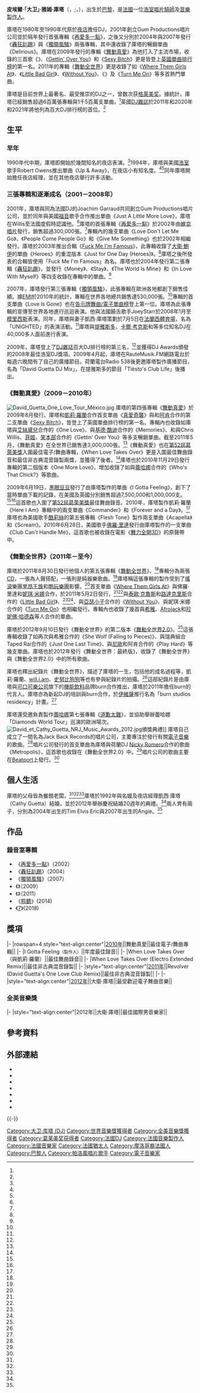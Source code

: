 {{update|time=2017-02-01T12:21:03+00:00}}
{{noteTA
|G1=Music
|G2=Show
|1=zh-cn:舞出我人生3; zh-tw:舞力全開3D; zh-hk:舞出真我3D;
}}
{{Infobox musical artist
| Name= 大衛·庫塔
| Img= David_Guetta_2012.jpg
| Img_capt= 大衛·庫塔於2011年於MuchMusic音樂錄影帶獎頒獎典禮
| Img_size= 
| Landscape= 
| Background= non_vocal_instrumentalist
| Birth_name= 皮埃爾·雅姆·庫塔<br>（Pierre James Guetta）
| Alias= Jack Back<ref>{{Cite web |url=https://dancingastronaut.com/2018/09/david-guetta-confirms-new-alias-jack-back-releases-extensive-tech-house-mixtape/ |title=David Guetta confirms new alias Jack Back, releases extensive tech house mixtape |last=Evans |first=Steph |date=2018-09-07 |website=[[Dancing_Astronaut|Dancing Astronaut]] |archive-url=https://web.archive.org/web/20180908044904/https://dancingastronaut.com/2018/09/david-guetta-confirms-new-alias-jack-back-releases-extensive-tech-house-mixtape/ |archive-date=2018-09-08 |accessdate=2018-09-08 |dead-url=no }}</ref>
| birth_date= {{birth date and age|1967|11|7}}
| birth_place= {{FRA}}[[巴黎|巴黎]]
| Died= 
| Origin= {{FRA}}[[巴黎|巴黎]]
| genre        = {{hlist|[[电子舞曲|电子舞曲]]|[[浩室|浩室]]|[[渐进浩室|渐进浩室]]|[[电子浩室|电子浩室]]|[[流行舞曲|流行舞曲]]|[[大空间浩室|大空间浩室]]|[[未来浩室|未来浩室]]}}
| Occupation= {{hlist|DJ|音樂製作人|作曲家}}
| 配偶= {{marriage|[[Cathy_Guetta|Cathy Guetta]]|1992|2014|reason=divorced}}
| 兒女= 2
| Years_active= 1984年－至今
| Label= {{hlist|What A Music|{{link-en|Big Beat|Big Beat Records (American record label)}}|[[大西洋唱片|大西洋]]|[[帕洛风唱片公司|帕洛风]]|[[維京唱片|維京]][[EMI|EMI]]|[[Capitol唱片|Capitol]]|Astralwerks|{{link-en|Ultra|Ultra Music}}|Gum|Fuck Me I'm Famous|Jack Back Records|GUT}}
| associated_acts = {{hlist|[[阿肯|阿肯]]|[[艾佛杰克|艾佛杰克]]|[[艾利索|艾利索]]|[[安妮-玛丽_(歌手)|安妮-玛丽]]|[[Avicii|Avicii]]|[[Black_Coffee_(DJ)|Black Coffee]]|[[碧碧·雷克萨|碧碧·雷克萨]]|[[Brooks|Brooks]]|{{link-en|Chris Willis|Chris Willis}}|[[Flo_Rida|Flo Rida]]|[[Glowinthedark|Glowinthedark]]|[[Justin_Bieber|Justin Bieber]]|[[凱莉·羅蘭|凱莉·羅蘭]]|[[Martin_Garrix|Martin Garrix]]|[[Tara_McDonald|Tara McDonald]]|[[Nicki_Minaj|Nicki Minaj]]|[[Nicky_Romero|Nicky Romero]]|[[蕾哈娜|蕾哈娜]]|[[Showtek|Showtek]]|[[希雅|希雅]]|[[Skylar_Grey|Skylar Grey]]|[[史努比狗狗|史努比狗狗]]|[[will.i.am|will.i.am]]|[[Zara_Larsson|Zara Larsson]]}}
| URL= [http://www.davidguetta.com www.davidguetta.com]
}}

'''皮埃爾·「大卫」·雅姆·庫塔'''（{{lang-fr|'''Pierre "David" James Guetta'''}}，{{IPA-fr|pjɛʁ david ɡɛta}};{{IPAc-en|ˈ|ɡ|ɛ|t|ə}}，{{bd|1967年|11月7日|catIdx=Guetta}}），出生於[[巴黎|巴黎]]，是[[法國|法國]]一位[[浩室|浩室]][[唱片騎師|唱片騎師]]及[[音樂製作人|音樂製作人]]。

庫塔在1980年至1990年代原於[[夜總會|夜店]]擔任DJ，2001年創立Gum Productions唱片公司並於隔年發行首張專輯《[[再愛多一點|再愛多一點]]》，之後又分別於2004年與2007年發行《[[轟狂趴踢|轟狂趴踢]]》與《[[獨領風騷_(專輯)|獨領風騷]]》兩張專輯，其中還收錄了庫塔的暢銷單曲《Delirious》。庫塔在2009年發行的專輯《[[舞動真愛|舞動真愛]]》為他打入了主流市場，收錄的三首歌《{{le|真愛奇襲|When Love Takes Over}}》、《[[Gettin'_Over_You|Gettin' Over You]]》和《[[Sexy_Bitch|Sexy Bitch]]》更是皆登上[[英國單曲排行榜|英國單曲排行榜]]的第一名。2011年的專輯《[[舞動全世界|舞動全世界]]》更是收錄了如《[[Where_Them_Girls_At|Where Them Girls At]]》、《[[Little_Bad_Girl|Little Bad Girl]]》、《[[Without_You|Without You]]》、《{{le|金剛不壞(歌曲)|Titanium (song)|金剛不壞}}》及《[[Turn_Me_On_(大衛·庫塔歌曲)|Turn Me On]]》等多首熱門單曲。

庫塔是目前世界上最著名、最受推崇的DJ之一，曾数次获[[格莱美奖|格莱美奖]]。據統計，庫塔已經銷售超過6百萬張專輯與1千5百萬支單曲。<ref name="has sold" />英國[[DJ雜誌|DJ雜誌]]於2011年和2020年和2021年將他列為百大DJ排行榜的首位。<ref name="djmag 2011" />

==生平==
===早年===
1990年代中期，庫塔即開始於幾間知名的夜店表演。<ref name="ultramusic" />1994年，庫塔與美國[[浩室|浩室]]歌手Robert Owens推出單曲《Up & Away》，在夜店小有知名度。<ref name="discogs" /><ref name="allmusic" />同年庫塔開始擔任夜店經理，並在其他夜店舉行許多活動。

===三張專輯和逐漸成名（2001－2008年）===
2001年，庫塔與同為法國DJ的Joachim Garraud共同創立Gum Productions唱片公司，並於同年與美國[[福音音樂|福音]]歌手{{link-en|Chris Willis|Chris Willis}}合作推出單曲《Just A Little More Love》，庫塔在Willis至法國度假時認識他。<ref name="allmusic" />庫塔的首張專輯《[[再愛多一點|再愛多一點]]》於2002年由[[維京唱片|維京唱片]]發行，銷售超過300,000張。<ref name="billboard" />專輯內的幾支單曲《Love Don't Let Me Go》、《People Come People Go》和《Give Me Something》也於2002年相繼發行。庫塔於2003年推出合輯《[[Fuck_Me_I'm_Famous|Fuck Me I'm Famous]]》，此專輯收錄了[[大衛·鮑伊|大衛·鮑伊]]的單曲《Heroes》的重混版本《Just for One Day (Heroes)》。<ref name="allmusic" />庫塔之後所發表的合輯皆使用「Fuck Me I'm Famous」為名。庫塔也於2004年發行第二張專輯《[[轟狂趴踢|轟狂趴踢]]》，並發行《Money》、《Stay》、《The World Is Mine》和《In Love With Myself》等四支收錄在專輯中的單曲。<ref name="blaster" />

2007年，庫塔發行第三張專輯《[[獨領風騷_(專輯)|獨領風騷]]》，此張專輯在歐洲各地都創下銷售佳績。據[[EMI|EMI]]於2010年的統計，專輯在世界各地總共銷售達530,000張。<ref name="billboard" />專輯的首支單曲《Love Is Gone》也在[[告示牌舞曲/電子單曲榜|告示牌舞曲/電子單曲榜]]登上第一位。庫塔為此張專輯的宣傳至世界各地進行巡迴表演。他與法國饒舌歌手JoeyStarr於2008年1月至[[模里西斯|模里西斯]]表演。同年，庫塔與妻子凱西·庫塔策劃於7月5日在[[法蘭西體育場|法蘭西體育場]]，名為「UNIGHTED」的表演活動。<ref name="unighted" />庫塔與[[提雅斯多|提雅斯多]]、[[卡爾·考克斯|卡爾·考克斯]]和{{link-en|Martin Solveig|Martin Solveig}}等多位知名DJ在40,000多人面前進行表演。

2009年，庫塔登上了[[DJ雜誌|DJ雜誌]]百大DJ排行榜的第三名，<ref name="djmag 2009" />並獲得DJ Awards頒發的2008年最佳浩室DJ獎項。2009年4月起，庫塔在RauteMusik.FM網路電台於每週六晚間有了自己的廣播節目。荷蘭電台Radio 538後更邀庫塔製作廣播節目，名為「David Guetta DJ Mix」，在提雅斯多的節目「Tiësto's Club Life」後播出。

===《舞動真愛》（2009－2010年）===
[[File:David_Guetta_One_Love_Tour_México.jpg|thumb]]
庫塔的第四張專輯《[[舞動真愛|舞動真愛]]》於2009年8月發行。庫塔和[[凱莉·羅蘭|凱莉·羅蘭]]合作首支單曲《[[真愛奇襲|真愛奇襲]]》與和[[阿肯|阿肯]]合作的第二支單曲《[[Sexy_Bitch|Sexy Bitch]]》，皆登上了英國單曲排行榜的第一名。專輯內也收錄如庫塔與[[艾絲黛兒|艾絲黛兒]]合作的《One Love》、與[[基德·酷迪|基德·酷迪]]合作的《Memories》、和與Chris Willis、[[菲姬|菲姬]]、[[笑本部|笑本部]]合作的《Gettin' Over You》等多支暢銷單曲。截至2011年5月，《舞動真愛》在全世界已銷售達3,000,000張。<ref name="one love 3m" />《舞動真愛》也在[[第52屆葛萊美獎|第52屆葛萊美獎]]入圍最佳電子/舞曲專輯，《When Love Takes Over》更是入圍最佳舞曲錄音和最佳非古典混音錄製兩獎，並獲得了後者。<ref name="52nd grammy" />庫塔也於2010年11月29日發行專輯的第二個版本《One More Love》，增加收錄了如與[[蕾哈娜|蕾哈娜]]合作的《Who's That Chick?》等歌曲。

2009年6月19日，[[黑眼豆豆|黑眼豆豆]]發行了由庫塔製作的單曲《I Gotta Feeling》，創下了當時單曲下載的記錄，在美國及英國分別銷售超過7,500,000和1,000,000支。<ref name="igf bbc" /><ref name="nbb bb"/>這首歌也入圍了[[第52屆葛萊美獎|第52屆葛萊美獎]]最佳舞曲錄音。2010年，庫塔製作凱莉·羅蘭《Here I Am》專輯中的兩支單曲《Commander》和《Forever and a Day》。<ref name="hIm" />庫塔也為美國歌手[[酷莉絲|酷莉絲]]的第五張專輯《Flesh Tone》製作兩支單曲《Acapella》和《Scream》。2010年6月28日，美國歌手[[佛羅·里達|佛羅·里達]]發行由庫塔製作的一支單曲《Club Can't Handle Me》，這首歌也被收錄在電影《[[舞力全開3D|舞力全開3D]]》的原聲帶中。

===《舞動全世界》（2011年－至今）===
庫塔於2011年8月30日發行他個人的第五張專輯《[[舞動全世界|舞動全世界]]》，<ref name="djz" />專輯分為兩張[[CD|CD]]，一張為人聲搭配，一張則是純器樂歌曲。<ref name="nbb astralwerks" />庫塔稱這張專輯的製作受到了[[搖滾|搖滾]]樂團[[里昂王族|里昂王族]]和[[酷玩樂團|酷玩樂團]]影響。<ref name="nbb ds" />首支單曲《[[Where_Them_Girls_At|Where Them Girls At]]》與佛羅·里達和[[妮琪·米娜|妮琪·米娜]]合作，於2011年5月2日發行，<ref name="wtga" /><ref name="wtga bbc" />與[[泰歐·克魯斯|泰歐·克魯斯]]和[[路達克里斯|路達克里斯]]合作的《[[Little_Bad_Girl|Little Bad Girl]]》、<ref name="nbb astralwerks" /><ref name="lbg" />、與[[亞瑟小子|亞瑟小子]]合作的《[[Without_You|Without You]]》、與妮琪·米娜合作的《[[Turn_Me_On_(大衛·庫塔歌曲)|Turn Me On]]》也相繼發行。專輯內也收錄了幾首與[[希雅|希雅]]、[[Afrojack|Afrojack]]和[[珍妮佛·哈德森|珍妮佛·哈德森]]等人合作的單曲。

庫塔於2012年9月10日發行《舞動全世界》的第二版本《[[舞動全世界2.0|舞動全世界2.0]]》。<ref name="nbb2" />這張專輯收錄了如再次與希雅合作的《She Wolf (Falling to Pieces)》、與瑞典組合Taped Rai合作的《Just One Last Time》、與[[尼歐_(歌手)|尼歐]]和阿肯合作的《Play Hard》等幾支單曲。庫塔也於2012年發行《舞動全世界：最終版》，收錄了《舞動全世界》與《舞動全世界2.0》中的所有歌曲。

庫塔也釋出紀錄片《舞動全世界》，描述了庫塔的一生，包括他的成名過程等，凱莉·羅蘭、[[will.i.am|will.i.am]]、[[史努比狗狗|史努比狗狗]]等也有參與紀錄片的拍攝。<ref name="nbb doc" />這部紀錄片是由庫塔與[[可口可樂公司|可口可樂公司]]旗下的[[機能飲料|機能飲料]]品牌burn合作推出，庫塔於2011年擔任burn的代言人。庫塔亦為新起DJ的培訓與burn合作，於[[伊維薩|伊維薩]]推行名為「burn studios residency」計畫。<ref name="burn sr" />

庫塔還受邀負責製作[[蕾哈娜|蕾哈娜]]第七張專輯《[[道歉太難|道歉太難]]》，並協助舉辦蕾哈娜「Diamonds World Tour」巡演的歐洲場次。
[[File:David_et_Cathy_Guetta_NRJ_Music_Awards_2012.jpg|thumb]]頒獎典禮]]
庫塔自己成立了一間名為Jack Back Records的唱片公司，主要專注於發行有關[[電子音樂|電子音樂]]的歌曲。<ref name="jbrec" />唱片公司發行的首支單曲為庫塔與荷蘭DJ [[Nicky_Romero|Nicky Romero]]合作的歌曲《Metropolis》，這首歌也收錄在《舞動全世界2.0》中。<ref name="new label" />唱片公司的歌曲主要在[[Beatport|Beatport]]上發行。<ref name="jbrec bp" />

==個人生活==
庫塔的父母皆為餐館老闆，<ref name="lexpress" /><ref name="knack" /><ref name="sterrennieuws" />庫塔於1992年與名媛及夜店經理凱西·庫塔（Cathy Guetta）結婚，並於2012年舉辦慶祝結婚20週年的典禮。<ref name="marriage" />兩人育有兩子，分別為2004年出生的Tim Elvis Eric與2007年出生的Angie。<ref name="children" />

==作品==
===錄音室專輯===
* 《[[再愛多一點|再愛多一點]]》（2002）
* 《[[轟狂趴踢|轟狂趴踢]]》（2004）
* 《[[獨領風騷_(專輯)|獨領風騷]]》（2007）
* 《{{le|舞動真愛|One Love (David Guetta album)}}》（2009）
* 《{{le|舞動全世界|Nothing but the Beat}}》（2011）
* 《[[聆聽|聆聽]]》(2014)
* 《[[7|7]]》(2018)

==獎項==

{{awards table}}
|-
|rowspan=4 style="text-align:center"|[[第52屆葛萊美獎|2010年]]||舞動真愛||最佳電子/舞曲專輯||{{nom}}
|-
|I Gotta Feeling<small>（製作人）</small>||年度最佳錄音||{{nom}}
|-
|When Love Takes Over（與凱莉·羅蘭）||最佳舞曲錄音||{{nom}}
|-
|When Love Takes Over (Electro Extended Remix)||最佳非古典混音錄製||{{won}}
|-
|style="text-align:center"|[[第53屆葛萊美獎|2011年]]||Revolver (David Guetta's One Love Club Remix)||最佳非古典混音錄製||{{won}}
|-
|-
|style="text-align:center"|[[2012年全美音樂獎|2012年]]||大衛·庫塔||最受歡迎電子舞曲音樂||{{won}}
{{end}}

===全英音樂獎===
{{awards table}}
|-
|style="text-align:center"|2012年||大衛·庫塔||最佳國際男音樂家||{{nom}}
{{end}}

==參考資料==
{{reflist|2|refs=
<ref name="djmag 2011">{{cite web |url=http://www.djmag.com/top100?year=2011 |title=Top 100 DJs |accessdate=2013-06-21 |publisher=[[DJ雜誌|DJ雜誌]] |language=en |deadurl=yes |archiveurl=https://web.archive.org/web/20140220040659/http://www.djmag.com/top100?year=2011 |archivedate=2014-02-20 }}</ref>

<ref name="has sold">{{cite web |archiveurl=https://web.archive.org/web/20120117214337/http://www.musicweek.com/story.asp?sectioncode=1&storycode=1043012&c=1 |archivedate=2012-01-17 |url=http://www.musicweek.com/story.asp?sectioncode=1&storycode=1043012&c=1 |title=F*** Me I'm Famous goes global |accessdate=2013-06-11 |date=2010-10-22 |author=Charlotte Otter |publisher=Music Week |language=en |deadurl=yes }}</ref>

<ref name="ultramusic">{{cite web|url=http://www.ultramusic.com/artist/biography-david_guetta/david-guetta|title=David Guetta|accessdate=2013-06-14|publisher={{link-en|Ultra Records|Ultra Records}}|language=en|deadurl=yes|archiveurl=https://web.archive.org/web/20120201080840/http://www.ultramusic.com/artist/biography-david_guetta/david-guetta|archivedate=2012-02-01}}</ref>

<ref name="discogs">{{cite web|url=http://www.discogs.com/artist/David+Guetta|title=David Guetta|accessdate=2013-06-14|publisher=[[Discogs|Discogs]]|language=en|archive-date=2011-08-30|archive-url=https://web.archive.org/web/20110830122821/http://www.discogs.com/artist/David+Guetta|dead-url=no}}</ref>

<ref name="allmusic">{{cite web|url=http://www.allmusic.com/artist/david-guetta-mn0000213561|title=David Guetta|accessdate=2013-06-14|author=David Jeffries|publisher=[[Allmusic|Allmusic]]|language=en|archive-date=2021-03-07|archive-url=https://web.archive.org/web/20210307000611/https://www.allmusic.com/artist/david-guetta-mn0000213561|dead-url=no}}</ref>

<ref name="billboard">{{cite web|url=http://www.billboard.com/articles/news/958972/david-guetta-the-billboard-cover-story|title=David Guetta: The Billboard Cover Story|accessdate=2013-06-21|date=2010-03-12|author=Cortney Harding|publisher=[[告示牌_(雜誌)|告示牌]]|language=en|archive-date=2021-03-07|archive-url=https://web.archive.org/web/20210307001939/https://www.billboard.com/articles/news/958972/david-guetta-the-billboard-cover-story|dead-url=no}}</ref>

<ref name="blaster">{{cite web|url=http://www.bbc.co.uk/music/reviews/qr63|title=David Guetta Blaster Review|accessdate=2013-06-21|date=2005-02-17|author=Jack Smith|publisher=[[BBC|BBC]]|language=en|archive-date=2021-03-07|archive-url=https://web.archive.org/web/20210307000632/http://www.bbc.co.uk/music/reviews/qr63/|dead-url=no}}</ref>

<ref name="unighted">{{cite web|url=http://www.allmusic.com/album/unighted-mw0001251880|title=Unighted|accessdate=2013-06-21|publisher=[[Allmusic|Allmusic]]|language=en|archive-date=2021-03-07|archive-url=https://web.archive.org/web/20210307000655/https://www.allmusic.com/album/unighted-mw0001251880|dead-url=no}}</ref>

<ref name="djmag 2009">{{cite web|url=http://www.djmag.com/top100?year=2009|title=Top 100 DJs|accessdate=2013-06-15|publisher=[[DJ雜誌|DJ雜誌]]|language=en|deadurl=yes|archiveurl=https://web.archive.org/web/20131022232223/http://www.djmag.com/top100?year=2009|archivedate=2013-10-22}}</ref>

<ref name="one love 3m">{{cite web|url=http://www.emimusic.com/blog/2011/david-guetta-confirms-new-single-and-album/|title=David Guetta confirms new single and album|accessdate=2013-06-17|date=2011-05-05|publisher=[[EMI|EMI]]|language=en|deadurl=yes|archiveurl=https://web.archive.org/web/20110605230106/http://www.emimusic.com/blog/2011/david-guetta-confirms-new-single-and-album/|archivedate=2011-06-05}}</ref>

<ref name="52nd grammy">{{cite web|url=http://www2.grammy.com/PDFs/GRAMMY_Awards/52nd_nominees.pdf|title=The 52nd Annual Grammy Awards Nominees List|accessdate=2013-06-15|publisher=[[葛萊美獎|葛萊美獎]]. [[美國國立錄音藝術科學學院|美國國立錄音藝術科學學院]]|format=PDF|language=en|deadurl=yes|archiveurl=https://web.archive.org/web/20130729115041/http://www2.grammy.com/PDFs/GRAMMY_Awards/52nd_nominees.pdf|archivedate=2013-07-29}}</ref>

<ref name="igf bbc">{{cite web|url=http://www.bbc.co.uk/newsbeat/10340829|title=Black Eyed Peas set downloads record|accessdate=2013-06-17|date=2010-06-21|author=Dan Whitworth|publisher=[[BBC|BBC]]|language=en|archive-date=2013-12-14|archive-url=https://web.archive.org/web/20131214154254/http://www.bbc.co.uk/newsbeat/10340829|dead-url=no}}</ref>

<ref name="nbb bb">{{cite web|url=http://www.billboard.com/articles/news/467932/david-guetta-inside-his-latest-hit-parade-nothing-but-the-beat|title=David Guetta: Inside His Latest Hit Parade, 'Nothing But the Beat'|accessdate=2013-06-17|date=2011-08-15|author=Kerri Mason|publisher=[[告示牌_(雜誌)|告示牌]]|language=en|archive-date=2021-03-07|archive-url=https://web.archive.org/web/20210307000703/https://www.billboard.com/articles/news/467932/david-guetta-inside-his-latest-hit-parade-nothing-but-the-beat|dead-url=no}}</ref>

<ref name="hIm">{{cite web|url=http://thatgrapejuice.net/2010/08/exclusive-kelly-rowland-forever-day-uk-single/|title=Exclusive: Kelly Rowland – ‘Forever And A Day’ (New UK Single)|accessdate=2013-06-17|date=2010-08-18|publisher=ThatGrapeJuice.net|language=en|archive-date=2011-10-12|archive-url=https://web.archive.org/web/20111012192454/http://thatgrapejuice.net/2010/08/exclusive-kelly-rowland-forever-day-uk-single/|dead-url=no}}</ref>

<ref name="djz">{{cite web|url=http://www.djz.com/dj/david-guetta/|title=David Guetta|accessdate=2013-06-18|publisher=DJZ|language=en|deadurl=yes|archiveurl=https://web.archive.org/web/20130624230611/http://www.djz.com/dj/david-guetta/|archivedate=2013-06-24}}</ref>

<ref name="nbb astralwerks">{{cite web |url=http://www.astralwerks.com/news/david-guetta-announces-new-album-nothing-but-the-beat/ |title=David Guetta Announces New Album “Nothing But the Beat” |accessdate=2013-06-18 |date=2011-06-22 |publisher=Astralwerks |language=en |deadurl=yes |archiveurl=https://web.archive.org/web/20110703043934/http://www.astralwerks.com/news/david-guetta-announces-new-album-nothing-but-the-beat/ |archivedate=2011-07-03 }}</ref>

<ref name="nbb ds">{{cite web|url=http://www.dailystar.co.uk/playlist/view/150318/David-Guetta-inspired-by-Kings-Of-Leon|title=DAVID GUETTA INSPIRED BY KINGS OF LEON|accessdate=2013-06-18|date=2010-08-23|publisher=Daily Star|language=en|archive-date=2012-10-01|archive-url=https://web.archive.org/web/20121001190329/http://www.dailystar.co.uk/playlist/view/150318/David-Guetta-inspired-by-Kings-Of-Leon|dead-url=no}}</ref>

<ref name="wtga">{{cite web|url=http://www.billboard.com/articles/news/471657/david-guetta-teams-with-flo-rida-nicki-minaj-for-where-them-girls-at|title=David Guetta Teams with Flo Rida, Nicki Minaj for 'Where Them Girls At'|accessdate=2013-06-18|date=2010-05-10|author=Gary Graff|publisher=[[告示牌_(雜誌)|告示牌]]|language=en}}</ref>

<ref name="wtga bbc">{{cite web|url=http://www.bbc.co.uk/newsbeat/13282029|title=David Guetta employs 'investigator' over song theft|accessdate=2013-06-18|date=2010-05-04|author=Greg Cochrane|publisher=[[BBC|BBC]]|language=en}}</ref>

<ref name="lbg">{{cite web|url=http://www.digitalspy.co.uk/music/news/a318692/david-guetta-confirms-next-single.html|title=David Guetta confirms next single|accessdate=2013-06-18|date=2011-05-10|author=Lewis Corner|publisher=Digital Spy|language=en|archive-date=2015-01-03|archive-url=https://web.archive.org/web/20150103042835/http://www.digitalspy.co.uk/music/news/a318692/david-guetta-confirms-next-single.html|dead-url=no}}</ref>

<ref name="nbb2">{{cite web|url=http://idolator.com/6856132|title=David Guetta’s ‘Nothing But The Beat 2.0′ Re-Release Out In September: See The Tracklist|accessdate=2013-06-21|date=2012-08-29|author=Robbie Daw|publisher=IDOLATOR|language=en}}</ref>

<ref name="nbb doc">{{cite web|url=http://www.youtube.com/watch?v=zheOjxEoldc|title=A burn Production: David Guetta 'Nothing But The Beat' - Full movie|accessdate=2013-06-18|publisher=[[YouTube|YouTube]]|archive-date=2021-03-07|archive-url=https://web.archive.org/web/20210307001000/https://www.youtube.com/watch?v=zheOjxEoldc|dead-url=no}}</ref>

<ref name="burn sr">{{cite web|url=http://www.youtube.com/watch?v=DEfeh0bQ504|title=burn studios residency 2012 - David Guetta Masterclass|accessdate=2013-06-18|date=2012-10-08|publisher=[[YouTube|YouTube]]|archive-date=2021-02-05|archive-url=https://web.archive.org/web/20210205013938/https://www.youtube.com/watch?v=DEfeh0bQ504|dead-url=no}}</ref>

<ref name="jbrec">{{cite web|url=http://www.houseplanet.dj/index.php/Interviews/Interview-David-Guetta-talks-about-his-electronic-label-Jack-Back-Records.html#.Ub_F0KzhfsI|title=Interview: David Guetta talks about his electronic label "Jack Back Records"|accessdate=2013-06-18|date=2012-04-13|publisher=HousePlanet.DJ|language=en|deadurl=yes|archiveurl=https://web.archive.org/web/20130118112107/http://www.houseplanet.dj/index.php/Interviews/Interview-David-Guetta-talks-about-his-electronic-label-Jack-Back-Records.html#.Ub_F0KzhfsI|archivedate=2013-01-18}}</ref>

<ref name="new label">{{cite web|url=http://www.inthemix.com.au/news/52523/David_Guetta_announces_new_electronic_label|title=David Guetta announces new electronic label|accessdate=2013-06-18|date=2012-03-27|author=Katie Cunningham|publisher=inthemix.com.au|language=en|archive-date=2015-09-24|archive-url=https://web.archive.org/web/20150924042844/http://www.inthemix.com.au/news/52523/David_Guetta_announces_new_electronic_label|dead-url=no}}</ref>

<ref name="jbrec bp">{{cite web|url=http://www.beatport.com/label/jack-back-records/25854|title=Jack Back Records|accessdate=2013-06-18|publisher=[[Beatport|Beatport]]|language=en|archive-date=2021-03-07|archive-url=https://web.archive.org/web/20210307000833/https://www.beatport.com/label/jack-back-records/25854|dead-url=no}}</ref>

<ref name="lexpress">{{cite web|url=http://lexpansion.lexpress.fr/economie/mon-moteur-c-est-la-musique-et-le-plaisir_18902.html|title=Mon moteur, c'est la musique et le plaisir|accessdate=2013-06-14|date=2002-01-04|author=Isabelle Mas|publisher=L'Express|language=fr|archive-date=2013-12-14|archive-url=https://web.archive.org/web/20131214040818/http://lexpansion.lexpress.fr/economie/mon-moteur-c-est-la-musique-et-le-plaisir_18902.html|dead-url=no}}</ref>

<ref name="knack">{{cite web|url=http://focus.knack.be/entertainment/muziek/muzieknieuws/david-guetta-ook-dit-jaar-op-tomorrowland/article-1194956520715.htm#|title=David Guetta ook dit jaar op Tomorrowland|accessdate=2013-06-14|date=2011-01-22|publisher=KNACK.be|language=fr|archive-date=2014-04-11|archive-url=https://web.archive.org/web/20140411133952/http://focus.knack.be/entertainment/muziek/muzieknieuws/david-guetta-ook-dit-jaar-op-tomorrowland/article-1194956520715.htm|dead-url=no}}</ref>

<ref name="sterrennieuws">{{cite web|url=http://www.sterrennieuws.be/nieuws/sn6266-super-dj-david-guetta-gaf-exclusieve-show-op-legendz-in-luik/|title=Super DJ David Guetta gaf exclusieve show op Legendz in Luik|accessdate=2013-06-14|date=2010-10-23|author=Robrecht Van Goolen|publisher=Sterrennieuws|language=nl|archive-date=2021-03-07|archive-url=https://web.archive.org/web/20210307000836/https://www.sterrennieuws.be/nieuws/sn6266-super-dj-david-guetta-gaf-exclusieve-show-op-legendz-in-luik/|dead-url=no}}</ref>

<ref name="marriage">{{cite web |archiveurl=https://wayback.archive-it.org/all/20120830010941/http://www.dailymail.co.uk/tvshowbiz/article-2195113/David-Guetta-renews-vows-celebrates-20-year-marriage-wife-Cathy.html |archivedate=2012-08-30 |url=http://www.dailymail.co.uk/tvshowbiz/article-2195113/David-Guetta-renews-vows-celebrates-20-year-marriage-wife-Cathy.html |title=When Love Takes Over: David Guetta renews wedding vows as he celebrates 20-year-marriage to wife Cathy |accessdate=2013-06-14 |date=2012-08-29 |author=J. J. Anisiobi |publisher=[[每日郵報|每日郵報]] |language=en |deadurl=yes }}</ref>

<ref name="children">{{cite web |archiveurl=https://web.archive.org/web/20070925085900/http://fr.news.yahoo.com/ap/20070924/ten-celebrites-guetta-bebe-9b325ba_1.html |archivedate=2007-09-25 |url=http://fr.news.yahoo.com/ap/20070924/ten-celebrites-guetta-bebe-9b325ba_1.html |title=Cathy et David Guetta à nouveau parents |accessdate=2013-06-14 |date=2007-09-24 |publisher=[[雅虎|雅虎]] |language=fr |deadurl=yes }}</ref>
}}

==外部連結==
{{commons category|David Guetta}}
* {{official|1=http://www.davidguetta.com}}
* {{MySpace|davidguetta|大衛·庫塔}}
* {{Twitter|davidguetta|大衛·庫塔}}
* {{YouTube|u=davidguetta|大衛·庫塔}}
* {{IMDb name|id=1615892|name=大衛·庫塔}}
* {{Allmusic|artist|mn0000213561|大衛·庫塔}}
* {{facebook|DavidGuetta|大衛·庫塔}}
{{-}}
{{Authority control}}
{{DEFAULTSORT:Guetta, David}}
[[Category:大卫·库塔_(DJ)|Category:大卫·库塔 (DJ)]]
[[Category:世界音樂獎獲得者|Category:世界音樂獎獲得者]]
[[Category:全美音樂獎獲得者|Category:全美音樂獎獲得者]]
[[Category:葛莱美奖获得者|Category:葛莱美奖获得者]]
[[Category:法國DJ|Category:法國DJ]]
[[Category:法國音樂製作人|Category:法國音樂製作人]]
[[Category:法國音樂家|Category:法國音樂家]]
[[Category:法國猶太人|Category:法國猶太人]]
[[Category:摩洛哥裔法國人|Category:摩洛哥裔法國人]]
[[Category:巴黎人|Category:巴黎人]]
[[Category:帕洛風唱片歌手|Category:帕洛風唱片歌手]]
[[Category:電子音樂家|Category:電子音樂家]]